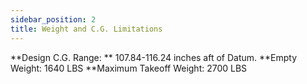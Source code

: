 ```yaml
---
sidebar_position: 2
title: Weight and C.G. Limitations
---
```

**Design C.G. Range: ** 107.84-116.24 inches aft of Datum.
**Empty Weight: 1640 LBS
**Maximum Takeoff Weight: 2700 LBS